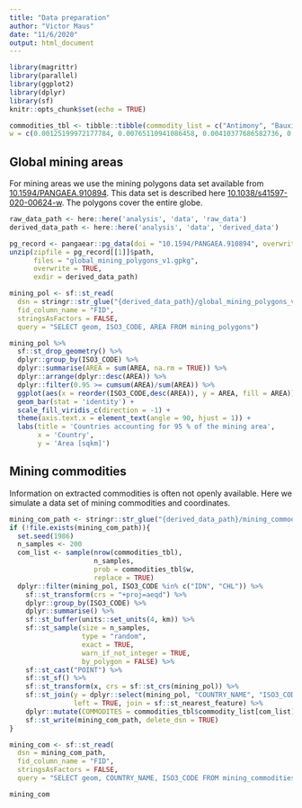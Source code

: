 ```yaml
---
title: "Data preparation"
author: "Victor Maus"
date: "11/6/2020"
output: html_document
---
```


```r
library(magrittr)
library(parallel)
library(ggplot2)
library(dplyr)
library(sf)
knitr::opts_chunk$set(echo = TRUE)
```

```r
commodities_tbl <- tibble::tibble(commodity_list = c("Antimony", "Bauxite", "Chromite", "Coal", "Copper", "Copper,Cobalt", "Copper,Gold", "Copper,Gold,Molybdenum", "Copper,Gold,Molybdenum,Silver", "Copper,Gold,Silver", "Copper,Gold,Silver,Molybdenum", "Copper,Gold,U3O8", "Copper,Molybdenum", "Copper,Molybdenum,Gold", "Copper,Molybdenum,Gold,Silver", "Copper,Nickel", "Copper,Silver", "Copper,Silver,Gold", "Copper,Zinc", "Copper,Zinc,Gold,Silver", "Copper,Zinc,Lead", "Copper,Zinc,Lead,Gold,Silver", "Copper,Zinc,Lead,Silver", "Copper,Zinc,Lead,Silver,Gold", "Copper,Zinc,Silver,Gold", "Diamonds", "Gold", "Gold,Copper", "Gold,Copper,Molybdenum", "Gold,Copper,Silver", "Gold,Copper,Zinc", "Gold,Copper,Zinc,Lead", "Gold,Copper,Zinc,Lead,Silver", "Gold,Diamonds", "Gold,Nickel", "Gold,Silver", "Gold,Silver,Copper", "Gold,Silver,Copper,Lead,Zinc", "Gold,Silver,Copper,Zinc", "Gold,Silver,Copper,Zinc,Lead", "Gold,Silver,Lead", "Gold,Silver,Lead,Zinc", "Gold,Silver,Lead,Zinc,Copper", "Gold,Silver,Zinc,Lead", "Gold,U3O8", "Graphite", "Ilmenite,Rutile,Zircon,Heavy Mineral Sands", "Iron Ore", "Iron Ore,Magnetite", "Iron Ore,Manganese", "Lanthanides", "Lead,Zinc", "Lead,Zinc,Silver", "Lithium", "Manganese", "Molybdenum", "Molybdenum,Copper", "Nickel", "Nickel,Cobalt", "Nickel,Copper", "Nickel,Copper,Cobalt", "Nickel,Copper,Platinum,Palladium,Rhodium", "Nickel,Gold", "Phosphate", "Platinum,Palladium", "Platinum,Palladium,Rhodium", "Potash", "Potash,Potassium Oxide", "Silver", "Silver,Gold", "Silver,Gold,Lead,Zinc", "Silver,Lead,Zinc", "Silver,Lead,Zinc,Gold", "Silver,Zinc,Lead", "Tantalum", "Tin", "Tungsten", "U3O8", "U3O8,Gold", "U3O8,Vanadium", "Zinc", "Zinc,Copper", "Zinc,Lead", "Zinc,Lead,Copper,Silver", "Zinc,Lead,Copper,Silver,Gold", "Zinc,Lead,Silver", "Zinc,Lead,Silver,Copper"), 
w = c(0.00125199972177784, 0.00765110941086458, 0.00410377686582736, 0.179488071224873, 0.0281004381999026, 0.00337344369479029, 0.02768310495931, 0.00361688808513598, 0.00107811087153092, 0.0101898866244696, 0.00184322181261738, 0.00121722195172846, 0.00726855394032135, 0.00253877721360506, 0.0020171106628643, 0.00139111080197538, 0.00518188773735828, 0.00243444390345691, 0.00368644362523475, 0.0022257772831606, 0.00208666620296307, 0.00219099951311122, 0.00159977742227168, 0.00142588857202476, 0.00139111080197538, 0.0483411003686444, 0.291159490853447, 0.0190582179870627, 0.00121722195172846, 0.0069207762398275, 0.00135633303192599, 0.00295611045419768, 0.0020171106628643, 0.00121722195172846, 0.00177366627251861, 0.0628086527091883, 0.00845099812200042, 0.00198233289281491, 0.00139111080197538, 0.00208666620296307, 0.0011128886415803, 0.00285177714404952, 0.0011128886415803, 0.00128677749182722, 0.00184322181261738, 0.00914655352298811, 0.00215622174306183, 0.0472282117270641, 0.00546010989775336, 0.00142588857202476, 0.00577310982819782, 0.00239966613340753, 0.00215622174306183, 0.00775544272101273, 0.00556444320790151, 0.00472977672671628, 0.00125199972177784, 0.00859010920219795, 0.0046949989566669, 0.00459066564651875, 0.00260833275370383, 0.00170411073241984, 0.00114766641162969, 0.00740766502051888, 0.00114766641162969, 0.00215622174306183, 0.00396466578562983, 0.00184322181261738, 0.00622522083883981, 0.00852055366209919, 0.00128677749182722, 0.00260833275370383, 0.00121722195172846, 0.00146066634207415, 0.00125199972177784, 0.00382555470543229, 0.00233011059330876, 0.0462892119357307, 0.0011128886415803, 0.00236488836335814, 0.00264311052375322, 0.00118244418167907, 0.00657299853933366, 0.0011128886415803, 0.00114766641162969, 0.00674688738958058, 0.00121722195172846))
```


## Global mining areas

For mining areas we use the mining polygons data set available from [10.1594/PANGAEA.910894](https://doi.org/10.1594/PANGAEA.910894). This data set is described here [10.1038/s41597-020-00624-w](https://doi.org/10.1038/s41597-020-00624-w). The polygons cover the entire globe. 
```r
raw_data_path <- here::here('analysis', 'data', 'raw_data')
derived_data_path <- here::here('analysis', 'data', 'derived_data')

pg_record <- pangaear::pg_data(doi = "10.1594/PANGAEA.910894", overwrite = TRUE, mssgs = TRUE)
unzip(zipfile = pg_record[[1]]$path, 
      files = "global_mining_polygons_v1.gpkg", 
      overwrite = TRUE, 
      exdir = derived_data_path)

mining_pol <- sf::st_read(
  dsn = stringr::str_glue("{derived_data_path}/global_mining_polygons_v1.gpkg"),
  fid_column_name = "FID",
  stringsAsFactors = FALSE,
  query = "SELECT geom, ISO3_CODE, AREA FROM mining_polygons") 

mining_pol %>% 
  sf::st_drop_geometry() %>% 
  dplyr::group_by(ISO3_CODE) %>% 
  dplyr::summarise(AREA = sum(AREA, na.rm = TRUE)) %>% 
  dplyr::arrange(dplyr::desc(AREA)) %>% 
  dplyr::filter(0.95 >= cumsum(AREA)/sum(AREA)) %>% 
  ggplot(aes(x = reorder(ISO3_CODE,desc(AREA)), y = AREA, fill = AREA)) + 
  geom_bar(stat = 'identity') + 
  scale_fill_viridis_c(direction = -1) + 
  theme(axis.text.x = element_text(angle = 90, hjust = 1)) + 
  labs(title = 'Countries accounting for 95 % of the mining area', 
       x = 'Country',
       y = 'Area [sqkm]') 
```

## Mining commodities

Information on extracted commodities is often not openly available. Here we simulate a data set of mining commodities and coordinates. 
```r
mining_com_path <- stringr::str_glue("{derived_data_path}/mining_commodities.gpkg")
if (!file.exists(mining_com_path)){
  set.seed(1986)
  n_samples <- 200
  com_list <- sample(nrow(commodities_tbl), 
                     n_samples, 
                     prob = commodities_tbl$w, 
                     replace = TRUE)
  dplyr::filter(mining_pol, ISO3_CODE %in% c("IDN", "CHL")) %>% 
    sf::st_transform(crs = "+proj=aeqd") %>% 
    dplyr::group_by(ISO3_CODE) %>% 
    dplyr::summarise() %>% 
    sf::st_buffer(units::set_units(4, km)) %>% 
    sf::st_sample(size = n_samples, 
                  type = "random",
                  exact = TRUE,
                  warn_if_not_integer = TRUE,
                  by_polygon = FALSE) %>% 
    sf::st_cast("POINT") %>% 
    sf::st_sf() %>% 
    sf::st_transform(x, crs = sf::st_crs(mining_pol)) %>% 
    sf::st_join(y = dplyr::select(mining_pol, "COUNTRY_NAME", "ISO3_CODE"), 
                left = TRUE, join = sf::st_nearest_feature) %>% 
    dplyr::mutate(COMMODITES = commodities_tbl$commodity_list[com_list]) %>% 
    sf::st_write(mining_com_path, delete_dsn = TRUE)
}

mining_com <- sf::st_read(
  dsn = mining_com_path,
  fid_column_name = "FID",
  stringsAsFactors = FALSE,
  query = "SELECT geom, COUNTRY_NAME, ISO3_CODE FROM mining_commodities") 

mining_com
```

